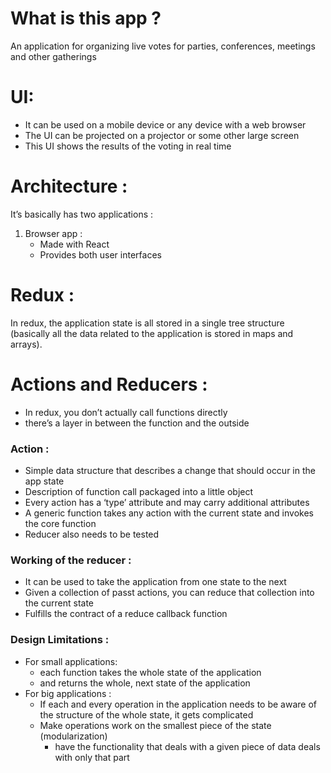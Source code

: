 # What is this app ?

An application for organizing live votes for parties, conferences, meetings and other gatherings

# UI:

- It can be used on a mobile device or any device with a web browser
- The UI can be projected on a projector or some other large screen
- This UI shows the results of the voting in real time


# Architecture :

It's basically has two applications :

1. Browser app :
    - Made with React
    - Provides both user interfaces

# Redux :

In redux, the application state is all stored in a single tree structure (basically all the data related to the
application is stored in maps and arrays).


# Actions and Reducers :

- In redux, you don't actually call functions directly
- there's a layer in between the function and the outside

### Action :

- Simple data structure that describes a change that should occur in the app state
- Description of function call packaged into a little object
- Every action has a 'type' attribute and may carry additional attributes
- A generic function takes any action with the current state and invokes the core function
- Reducer also needs to be tested

### Working of the reducer :

- It can be used to take the application from one state to the next
- Given a collection of passt actions, you can reduce that collection into the current state
- Fulfills the contract of a reduce callback function

### Design Limitations :

- For small applications:
    - each function takes the whole state of the application
    - and returns the whole, next state of the application

- For big applications :
    - If each and every operation in the application needs to be aware of the structure of the whole state, it gets complicated
    - Make operations work on the smallest piece of the state (modularization)
        - have the functionality that deals with a given piece of data deals with only that part

